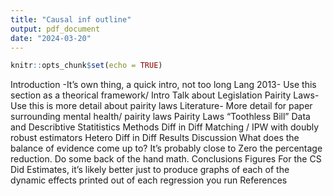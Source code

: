 ```yaml
---
title: "Causal inf outline"
output: pdf_document
date: "2024-03-20"
---
```


```r
knitr::opts_chunk$set(echo = TRUE)
```

Introduction -It's own thing, a quick intro, not too long
  Lang 2013- Use this section as a theorical framework/ Intro Talk about Legislation
  Pairity Laws- Use this is more detail about pairity laws
Literature- More detail for paper surrounding mental health/ pairity laws
  Pairity Laws
  "Toothless Bill"
Data and Describtive Statitistics
Methods
  Diff in Diff
  Matching / IPW with doubly robust estimators
  Hetero Diff in Diff
Results
Discussion
What does the balance of evidence come up to? It's probably close to Zero the percentage reduction. 
Do some back of the hand math. 
Conclusions
Figures
  For the CS Did Estimates, it's likely better just to produce graphs of each of the dynamic effects printed out of each regression you run
References